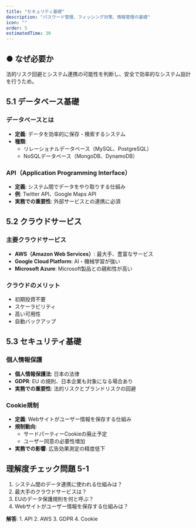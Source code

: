 ```yaml
---
title: "セキュリティ基礎"
description: "パスワード管理、フィッシング対策、情報管理の基礎"
icon: ""
order: 5
estimatedTime: 30
---
```


## ● なぜ必要か

法的リスク回避とシステム連携の可能性を判断し、安全で効率的なシステム設計を行うため。

## 5.1 データベース基礎

### データベースとは

- **定義**: データを効率的に保存・検索するシステム
- **種類**:
  - リレーショナルデータベース（MySQL、PostgreSQL）
  - NoSQLデータベース（MongoDB、DynamoDB）

### API（Application Programming Interface）

- **定義**: システム間でデータをやり取りする仕組み
- **例**: Twitter API、Google Maps API
- **実務での重要性**: 外部サービスとの連携に必須

## 5.2 クラウドサービス

### 主要クラウドサービス

- **AWS（Amazon Web Services）**: 最大手、豊富なサービス
- **Google Cloud Platform**: AI・機械学習が強い
- **Microsoft Azure**: Microsoft製品との親和性が高い

### クラウドのメリット

- 初期投資不要
- スケーラビリティ
- 高い可用性
- 自動バックアップ

## 5.3 セキュリティ基礎

### 個人情報保護

- **個人情報保護法**: 日本の法律
- **GDPR**: EU の規則、日本企業も対象になる場合あり
- **実務での重要性**: 法的リスクとブランドリスクの回避

### Cookie規制

- **定義**: Webサイトがユーザー情報を保存する仕組み
- **規制動向**:
  - サードパーティーCookieの廃止予定
  - ユーザー同意の必要性増加
- **実務での影響**: 広告効果測定の精度低下

## 理解度チェック問題 5-1

1. システム間のデータ連携に使われる仕組みは？
2. 最大手のクラウドサービスは？
3. EUのデータ保護規則を何と呼ぶ？
4. Webサイトがユーザー情報を保存する仕組みは？

**解答**: 1. API 2. AWS 3. GDPR 4. Cookie
